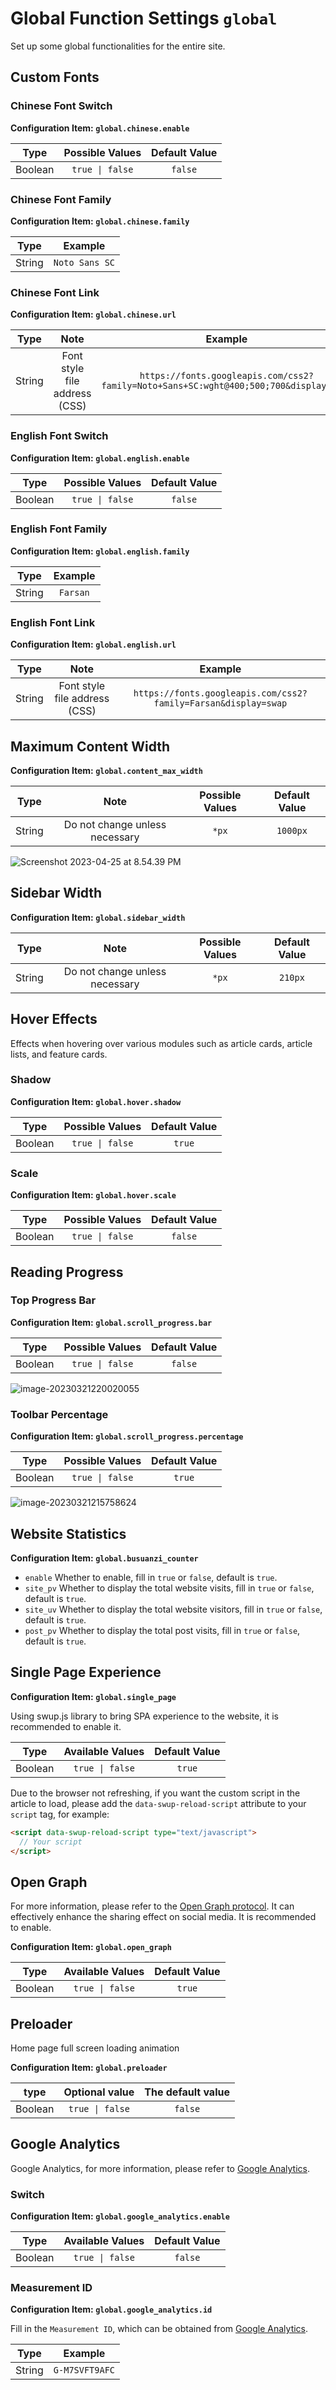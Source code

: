 # Global Function Settings `global`

Set up some global functionalities for the entire site.

## Custom Fonts

### Chinese Font Switch

**Configuration Item: `global.chinese.enable`**

| Type | Possible Values | Default Value |
| :---: | :---: | :---: |
| Boolean | `true \| false` | `false` |

### Chinese Font Family

**Configuration Item: `global.chinese.family`**

| Type | Example |
| :---: | :---: |
| String | `Noto Sans SC` |

### Chinese Font Link

**Configuration Item: `global.chinese.url`**

| Type | Note | Example |
| :---: | :---: | :---: |
| String | Font style file address (CSS) | `https://fonts.googleapis.com/css2?family=Noto+Sans+SC:wght@400;500;700&display=swap` |

### English Font Switch

**Configuration Item: `global.english.enable`**

| Type | Possible Values | Default Value |
| :---: | :---: | :---: |
| Boolean | `true \| false` | `false` |

### English Font Family

**Configuration Item: `global.english.family`**

| Type | Example |
| :---: | :---: |
| String | `Farsan` |

### English Font Link

**Configuration Item: `global.english.url`**

| Type | Note | Example |
| :---: | :---: | :---: |
| String | Font style file address (CSS) | `https://fonts.googleapis.com/css2?family=Farsan&display=swap` |

## Maximum Content Width

**Configuration Item: `global.content_max_width`**

| Type | Note | Possible Values | Default Value |
| :---: | :---: | :---: | :---: |
| String | Do not change unless necessary | `*px` | `1000px` |

![Screenshot 2023-04-25 at 8.54.39 PM](https://evan.beee.top/img/2023/04/25/ed869ac94c0d19f932a5d8ea3147454c.png)

## Sidebar Width

**Configuration Item: `global.sidebar_width`**

| Type | Note | Possible Values | Default Value |
| :---: | :---: | :---: | :---: |
| String | Do not change unless necessary | `*px` | `210px` |

## Hover Effects

Effects when hovering over various modules such as article cards, article lists, and feature cards.

### Shadow

**Configuration Item: `global.hover.shadow`**

| Type | Possible Values | Default Value |
| :---: | :---: | :---: |
| Boolean | `true \| false` | `true` |

### Scale

**Configuration Item: `global.hover.scale`**

| Type | Possible Values | Default Value |
| :---: | :---: | :---: |
| Boolean | `true \| false` | `false` |

## Reading Progress

### Top Progress Bar

**Configuration Item: `global.scroll_progress.bar`**

| Type | Possible Values | Default Value |
| :---: | :---: | :---: |
| Boolean | `true \| false` | `false` |

![image-20230321220020055](https://evan.beee.top/img/2023/03/21/14879ceb5870b3329265df4c65c3bb27.png)

### Toolbar Percentage

**Configuration Item: `global.scroll_progress.percentage`**

| Type | Possible Values | Default Value |
| :---: | :---: | :---: |
| Boolean | `true \| false` | `true` |

![image-20230321215758624](https://evan.beee.top/img/2023/03/21/5363ff8c63f69f61cbf2ce595147a760.png)

## Website Statistics

**Configuration Item: `global.busuanzi_counter`**

- `enable` Whether to enable, fill in `true` or `false`, default is `true`.
- `site_pv` Whether to display the total website visits, fill in `true` or `false`, default is `true`.
- `site_uv` Whether to display the total website visitors, fill in `true` or `false`, default is `true`.
- `post_pv` Whether to display the total post visits, fill in `true` or `false`, default is `true`.

## Single Page Experience

**Configuration Item: `global.single_page`**

Using swup.js library to bring SPA experience to the website, it is recommended to enable it.

| Type | Available Values | Default Value |
| :---: | :---: | :---: |
| Boolean | `true \| false` | `true` |

Due to the browser not refreshing, if you want the custom script in the article to load, please add the `data-swup-reload-script` attribute to your `script` tag, for example:

```html
<script data-swup-reload-script type="text/javascript">
  // Your script
</script>
```

## Open Graph

For more information, please refer to the [Open Graph protocol](https://ogp.me/). It can effectively enhance the sharing effect on social media. It is recommended to enable.

**Configuration Item: `global.open_graph`**

| Type | Available Values | Default Value |
| :---: | :---: | :---: |
| Boolean | `true \| false` | `true` |

## Preloader

Home page full screen loading animation

**Configuration Item: `global.preloader`**

| type | Optional value | The default value |
| :--: | :---: | :---: |
| Boolean | `true \| false` | `false` |

## Google Analytics

Google Analytics, for more information, please refer to [Google Analytics](https://analytics.google.com/).

### Switch

**Configuration Item: `global.google_analytics.enable`**

| Type | Available Values | Default Value |
| :---: | :---: | :---: |
| Boolean | `true \| false` | `false` |

### Measurement ID

**Configuration Item: `global.google_analytics.id`**

Fill in the `Measurement ID`, which can be obtained from [Google Analytics](https://analytics.google.com/).

| Type | Example |
| :---: | :---: |
| String | `G-M7SVFT9AFC` |

